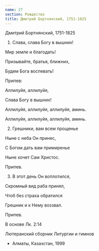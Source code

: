```yaml
---
name: 27
section: Рождество
title: Дмитрий Бортнянский, 1751-1825
---
```

Дмитрий Бортнянский, 1751-1825


1. Слава, слава Богу в вышних!

Мир земле и благодать!

Призывайте, братья, ближних,

Будем Бога воспевать!


Припев:

Аллилуйя, аллилуйя,

Слава Богу в вышних!

Аллилуйя, аллилуйя, аллилуйя, аминь.

Аллилуйя, аллилуйя, аллилуйя, аминь.


2. Грешники, вам всем прощенье

Ныне с неба Он принес,

С Богом дать вам примиренье

Ныне хочет Сам Христос.


Припев.


3. В этот день Он воплотился,

Скромный вид раба принял,

Чтоб без страха обратился

Грешник и к Нему воззвал.


Припев.


В основе Лк. 2:14

Лютеранский сборник Литургии и гимнов

- Алматы, Казахстан, 1999